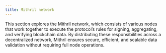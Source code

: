 ```yaml
---
title: Mithril network
---
```



This section explores the Mithril network, which consists of various nodes that work together to execute the protocol’s rules for signing, aggregating, and verifying blockchain data. By distributing these responsibilities across a decentralized network, Mithril ensures secure, efficient, and scalable data validation without requiring full node operations.

<DocCardList />
